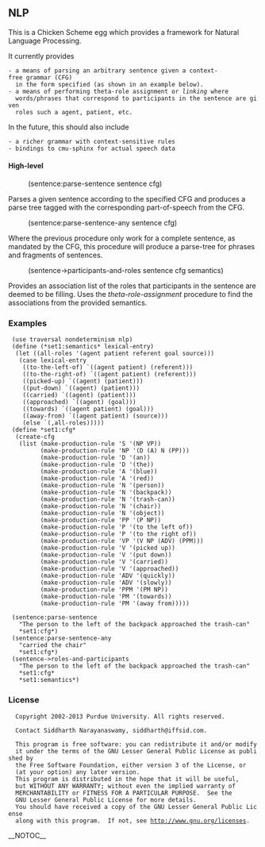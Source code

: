 == NLP ==

This is a Chicken Scheme egg which provides a framework for Natural
Language Processing.

It currently provides
 - a means of parsing an arbitrary sentence given a context-free grammar (CFG)
   in the form specified (as shown in an example below).
 - a means of performing theta-role assignment or ''linking'' where
   words/phrases that correspond to participants in the sentence are given
   roles such a agent, patient, etc.

In the future, this should also include
 - a richer grammar with context-sensitive rules
 - bindings to cmu-sphinx for actual speech data

==== High-level ====

:(sentence:parse-sentence sentence cfg)

Parses a given sentence according to the specified CFG and produces a parse
tree tagged with the corresponding part-of-speech from the CFG.

:(sentence:parse-sentence-any sentence cfg)

Where the previous procedure only work for a complete sentence, as mandated by
the CFG, this procedure will produce a parse-tree for phrases and fragments of
sentences.

:(sentence->participants-and-roles sentence cfg semantics)

Provides an association list of the roles that participants in the sentence are
deemed to be filling. Uses the ''theta-role-assignment'' procedure to find the
associations from the provided semantics.

=== Examples ===

  (use traversal nondeterminism nlp)
  (define (*set1:semantics* lexical-entry)
   (let ((all-roles '(agent patient referent goal source)))
    (case lexical-entry
	 ((to-the-left-of) `((agent patient) (referent)))
	 ((to-the-right-of) `((agent patient) (referent)))
	 ((picked-up) `((agent) (patient)))
	 ((put-down) `((agent) (patient)))
	 ((carried) `((agent) (patient)))
	 ((approached) `((agent) (goal)))
	 ((towards) `((agent patient) (goal)))
	 ((away-from) `((agent patient) (source)))
	 (else `(,all-roles)))))
  (define *set1:cfg*
   (create-cfg
    (list (make-production-rule 'S '(NP VP))
		  (make-production-rule 'NP '(D (A) N (PP)))
		  (make-production-rule 'D '(an))
		  (make-production-rule 'D '(the))
		  (make-production-rule 'A '(blue))
		  (make-production-rule 'A '(red))
		  (make-production-rule 'N '(person))
		  (make-production-rule 'N '(backpack))
		  (make-production-rule 'N '(trash-can))
		  (make-production-rule 'N '(chair))
		  (make-production-rule 'N '(object))
		  (make-production-rule 'PP '(P NP))
		  (make-production-rule 'P '(to the left of))
		  (make-production-rule 'P '(to the right of))
		  (make-production-rule 'VP '(V NP (ADV) (PPM)))
		  (make-production-rule 'V '(picked up))
		  (make-production-rule 'V '(put down))
		  (make-production-rule 'V '(carried))
		  (make-production-rule 'V '(approached))
		  (make-production-rule 'ADV '(quickly))
		  (make-production-rule 'ADV '(slowly))
		  (make-production-rule 'PPM '(PM NP))
		  (make-production-rule 'PM '(towards))
		  (make-production-rule 'PM '(away from)))))

  (sentence:parse-sentence
    "The person to the left of the backpack approached the trash-can"
	*set1:cfg*)
  (sentence:parse-sentence-any
    "carried the chair"
	*set1:cfg*)
  (sentence->roles-and-participants
    "The person to the left of the backpack approached the trash-can"
	*set1:cfg*
	*set1:semantics*)

=== License ===

   Copyright 2002-2013 Purdue University. All rights reserved.

   Contact Siddharth Narayanaswamy, siddharth@iffsid.com.

   This program is free software: you can redistribute it and/or modify
   it under the terms of the GNU Lesser General Public License as published by
   the Free Software Foundation, either version 3 of the License, or
   (at your option) any later version.
   This program is distributed in the hope that it will be useful,
   but WITHOUT ANY WARRANTY; without even the implied warranty of
   MERCHANTABILITY or FITNESS FOR A PARTICULAR PURPOSE.  See the
   GNU Lesser General Public License for more details.
   You should have received a copy of the GNU Lesser General Public License
   along with this program.  If not, see http://www.gnu.org/licenses.
__NOTOC__
